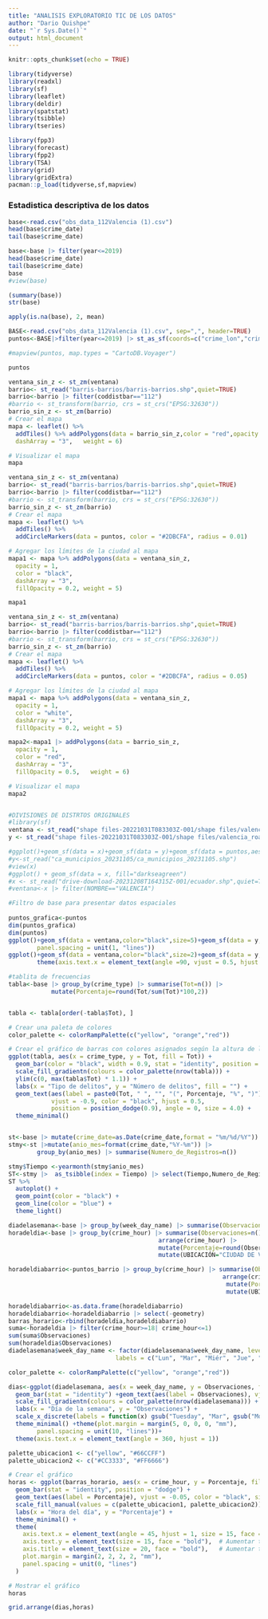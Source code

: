 ```yaml
---
title: "ANALISIS EXPLORATORIO TIC DE LOS DATOS"
author: "Dario Quishpe"
date: "`r Sys.Date()`"
output: html_document
---
```


```r
knitr::opts_chunk$set(echo = TRUE)
```

```r
library(tidyverse)
library(readxl)
library(sf)
library(leaflet)
library(deldir)
library(spatstat)
library(tsibble)
library(tseries)

library(fpp3)
library(forecast)
library(fpp2)
library(TSA)
library(grid)
library(gridExtra)
pacman::p_load(tidyverse,sf,mapview)
```

### Estadistica descriptiva de los datos  


```r
base<-read.csv("obs_data_112Valencia (1).csv")
head(base$crime_date)
tail(base$crime_date)

base<-base |> filter(year<=2019)
head(base$crime_date)
tail(base$crime_date)
base
#view(base)
```



```r
(summary(base))
str(base)

```

```r
apply(is.na(base), 2, mean)
```
```r
BASE<-read.csv("obs_data_112Valencia (1).csv", sep=",", header=TRUE) 
puntos<-BASE|>filter(year<=2019) |> st_as_sf(coords=c("crime_lon","crime_lat"),crs= 4258)

#mapview(puntos, map.types = "CartoDB.Voyager")

puntos
```
```r


ventana_sin_z <- st_zm(ventana)
barrio<- st_read("barris-barrios/barris-barrios.shp",quiet=TRUE)
barrio<-barrio |> filter(coddistbar=="112")
#barrio <- st_transform(barrio, crs = st_crs("EPSG:32630"))
barrio_sin_z <- st_zm(barrio)
# Crear el mapa
mapa <- leaflet() %>%
  addTiles() %>% addPolygons(data = barrio_sin_z,color = "red",opacity = 1,
  dashArray = "3",   weight = 6) 

# Visualizar el mapa
mapa
```


```r


ventana_sin_z <- st_zm(ventana)
barrio<- st_read("barris-barrios/barris-barrios.shp",quiet=TRUE)
barrio<-barrio |> filter(coddistbar=="112")
#barrio <- st_transform(barrio, crs = st_crs("EPSG:32630"))
barrio_sin_z <- st_zm(barrio)
# Crear el mapa
mapa <- leaflet() %>%
  addTiles() %>%
  addCircleMarkers(data = puntos, color = "#2DBCFA", radius = 0.01)

# Agregar los límites de la ciudad al mapa
mapa1 <- mapa %>% addPolygons(data = ventana_sin_z,
  opacity = 1,
  color = "black",
  dashArray = "3",
  fillOpacity = 0.2, weight = 5)

mapa1
```

```r
ventana_sin_z <- st_zm(ventana)
barrio<- st_read("barris-barrios/barris-barrios.shp",quiet=TRUE)
barrio<-barrio |> filter(coddistbar=="112")
#barrio <- st_transform(barrio, crs = st_crs("EPSG:32630"))
barrio_sin_z <- st_zm(barrio)
# Crear el mapa
mapa <- leaflet() %>%
  addTiles() %>%
  addCircleMarkers(data = puntos, color = "#2DBCFA", radius = 0.05)

# Agregar los límites de la ciudad al mapa
mapa1 <- mapa %>% addPolygons(data = ventana_sin_z,
  opacity = 1,
  color = "white",
  dashArray = "3",
  fillOpacity = 0.2, weight = 5)

mapa2<-mapa1 |> addPolygons(data = barrio_sin_z,
  opacity = 1,
  color = "red",
  dashArray = "3",
  fillOpacity = 0.5,   weight = 6) 

# Visualizar el mapa
mapa2
```

```r

```

```r
#DIVISIONES DE DISTRTOS ORIGINALES 
#library(sf)
ventana <- st_read("shape files-20221031T083303Z-001/shape files/valencia_outline.shp",quiet=TRUE)
y <- st_read("shape files-20221031T083303Z-001/shape files/valencia_road.shp",quiet=TRUE)

#ggplot()+geom_sf(data = x)+geom_sf(data = y)+geom_sf(data = puntos,aes())+scale_x_continuous()
#y<-st_read("ca_municipios_20231105/ca_municipios_20231105.shp")
#view(x)
#ggplot() + geom_sf(data = x, fill="darkseagreen")
#x <- st_read("drive-download-20231208T164315Z-001/ecuador.shp",quiet=TRUE)
#ventana<-x |> filter(NOMBRE=="VALENCIA")  

#Filtro de base para presentar datos espaciales 
  
puntos_grafica<-puntos 
dim(puntos_grafica)
dim(puntos)
ggplot()+geom_sf(data = ventana,color="black",size=5)+geom_sf(data = y,color="black")+geom_sf(data = puntos_grafica,aes(),size=0.1,color="yellow")+scale_x_continuous()+theme(plot.margin = margin(1, 1, 1, 1, "mm"),
        panel.spacing = unit(1, "lines"))
ggplot()+geom_sf(data = ventana,color="black",size=2)+geom_sf(data = y,color="black")+geom_sf(data = puntos_grafica,aes(),size=0.1,color="yellow")+facet_wrap(~crime_type,nrow=1,ncol=4)+
        theme(axis.text.x = element_text(angle =90, vjust = 0.5, hjust = 1),strip.background = element_rect(fill = "lightblue"))


```
```r

#tablita de frecuencias 
tabla<-base |> group_by(crime_type) |> summarise(Tot=n()) |> 
            mutate(Porcentaje=round(Tot/sum(Tot)*100,2))


tabla <- tabla[order(-tabla$Tot), ]

# Crear una paleta de colores
color_palette <- colorRampPalette(c("yellow", "orange","red"))

# Crear el gráfico de barras con colores asignados según la altura de las barras
ggplot(tabla, aes(x = crime_type, y = Tot, fill = Tot)) +
  geom_bar(color = "black", width = 0.9, stat = "identity", position = position_dodge()) +
  scale_fill_gradientn(colours = color_palette(nrow(tabla))) + 
  ylim(c(0, max(tabla$Tot) * 1.1)) + 
  labs(x = "Tipo de delitos", y = "Número de delitos", fill = "") +
  geom_text(aes(label = paste0(Tot, " ", "", "(", Porcentaje, "%", ")")),
            vjust = -0.9, color = "black", hjust = 0.5,
            position = position_dodge(0.9), angle = 0, size = 4.0) +
  theme_minimal() 



```

```r
st<-base |> mutate(crime_date=as.Date(crime_date,format = "%m/%d/%Y"))
stmy<-st |>mutate(anio_mes=format(crime_date,"%Y-%m")) |> 
        group_by(anio_mes) |> summarise(Numero_de_Registros=n())

stmy$Tiempo <-yearmonth(stmy$anio_mes)
ST<-stmy |>  as_tsibble(index = Tiempo) |> select(Tiempo,Numero_de_Registros)
ST %>%
  autoplot() +
  geom_point(color = "black") +  
  geom_line(color = "blue") +    
  theme_light()  
```

```r
diadelasemana<-base |> group_by(week_day_name) |> summarise(Observaciones=n()) |> arrange(Observaciones)
horadeldia<-base |> group_by(crime_hour) |> summarise(Observaciones=n()) |> 
                                          arrange(crime_hour) |> 
                                          mutate(Porcentaje=round(Observaciones/sum(Observaciones)*100,2)) |> 
                                          mutate(UBICACIÓN="CIUDAD DE VALENCIA")

horadeldiabarrio<-puntos_barrio |> group_by(crime_hour) |> summarise(Observaciones=n()) |>
                                                            arrange(crime_hour) |> 
                                                             mutate(Porcentaje=round(Observaciones/sum(Observaciones)*100,2)) |> 
                                                             mutate(UBICACIÓN="EL CABANYAL") 

horadeldiabarrio<-as.data.frame(horadeldiabarrio)
horadeldiabarrio<-horadeldiabarrio |> select(-geometry)
barras_horario<-rbind(horadeldia,horadeldiabarrio)
suma<-horadeldia |> filter(crime_hour>=18| crime_hour<=1)
sum(suma$Observaciones)
sum(horadeldia$Observaciones)
diadelasemana$week_day_name <- factor(diadelasemana$week_day_name, levels = c("Monday", "Tuesday", "Wednesday", "Thursday", "Friday", "Saturday", "Sunday"),
                              labels = c("Lun", "Mar", "Miér", "Jue", "Vier", "Sáb", "Dom"))

color_palette <- colorRampPalette(c("yellow", "orange","red"))

dias<-ggplot(diadelasemana, aes(x = week_day_name, y = Observaciones, fill = Observaciones)) +
  geom_bar(stat = "identity") +geom_text(aes(label = Observaciones), vjust = -0, color = "black", size = 3)+
  scale_fill_gradientn(colours = color_palette(nrow(diadelasemana))) + 
  labs(x = "Día de la semana", y = "Observaciones") +
  scale_x_discrete(labels = function(x) gsub("Tuesday", "Mar", gsub("Monday", "Lun", gsub("Wednesday", "Miér", gsub("Thursday", "Jue", gsub("Friday", "Vier", gsub("Saturday", "Sáb", gsub("Sunday", "Dom", x)))))))) +
  theme_minimal() +theme(plot.margin = margin(5, 0, 0, 0, "mm"),
        panel.spacing = unit(10, "lines"))+
  theme(axis.text.x = element_text(angle = 360, hjust = 1)) 
```
```r



palette_ubicacion1 <- c("yellow", "#66CCFF")
palette_ubicacion2 <- c("#CC3333", "#FF6666")

# Crear el gráfico
horas <- ggplot(barras_horario, aes(x = crime_hour, y = Porcentaje, fill = UBICACIÓN)) +
  geom_bar(stat = "identity", position = "dodge") +
  geom_text(aes(label = Porcentaje), vjust = -0.05, color = "black", size = 4, angle = 90, position = position_dodge(width = 1)) +
  scale_fill_manual(values = c(palette_ubicacion1, palette_ubicacion2)) + 
  labs(x = "Hora del día", y = "Porcentaje") +
  theme_minimal() +
  theme(
    axis.text.x = element_text(angle = 45, hjust = 1, size = 15, face = "bold"),  # Aumentar tamaño y poner en negrita
    axis.text.y = element_text(size = 15, face = "bold"),  # Aumentar tamaño y poner en negrita
    axis.title = element_text(size = 20, face = "bold"),   # Aumentar tamaño y poner en negrita
    plot.margin = margin(2, 2, 2, 2, "mm"),
    panel.spacing = unit(0, "lines")
  )

# Mostrar el gráfico
horas

```

```r

grid.arrange(dias,horas)

```

